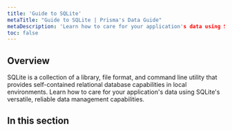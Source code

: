 ```yaml
---
title: 'Guide to SQLite'
metaTitle: "Guide to SQLite | Prisma's Data Guide"
metaDescription: 'Learn how to care for your application's data using SQLite's data management capabilities.'
toc: false
---
```


## Overview

SQLite is a collection of a library, file format, and command line utility that provides self-contained relational database capabilities in local environments.  Learn how to care for your application's data using SQLite's versatile, reliable data management capabilities.

## In this section

<Subsections />
